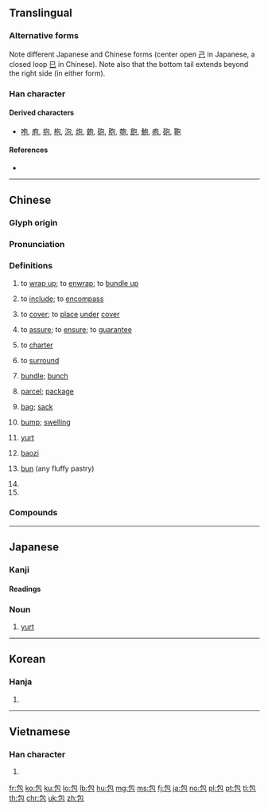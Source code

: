 ==Translingual==
{{stroke order|strokes=5}}
{{ja-forms|包|包|包}}

===Alternative forms===
Note different Japanese and Chinese forms (center open [[己]] in Japanese, a closed loop [[巳]] in Chinese). Note also that the bottom tail extends beyond the right side (in either form).

===Han character===
{{Han char|rn=20|rad=勹|as=03|sn=5|four=27712|canj=PRU|ids=⿻勹巳}}

====Derived characters====
* [[咆]], [[庖]], [[抱]], [[枹]], [[泡]], [[炮]], [[皰]], [[砲]], [[胞]], [[匏]], [[飽]], [[鮑]], [[疱]], [[砲]], [[鞄]]

====References====
* {{Han ref|kx=0150.270|dkj=02506|dj=0340.020|hdz=10257.060|uh=5305|ud=21253|bh=A55D|bd=42333}}

----

==Chinese==
{{zh-forms}}

===Glyph origin===
{{Han etyl}}

===Pronunciation===
{{zh-pron
|m=bāo,er=y
|c=baau1
|h=pfs=pâu
|mn=pau
|mc=y
|oc=y
|ma=Zh-bao.ogg
|cat=v,n,cls,pn
}}

===Definitions===
{{zh-hanzi}}

# {{senseid|en|wrap}} to [[wrap up]]; to [[enwrap]]; to [[bundle up]]
# {{senseid|en|include}} to [[include]]; to [[encompass]]
# {{senseid|en|cover}} to [[cover]]; to [[place]] [[under]] [[cover]]
# {{senseid|en|assure}} to [[assure]]; to [[ensure]]; to [[guarantee]]
# {{senseid|en|charter}} to [[charter]]
# {{senseid|en|surround}} to [[surround]]
# {{senseid|en|bundle}} [[bundle]]; [[bunch]]
# {{senseid|en|parcel}} [[parcel]]; [[package]]
# {{senseid|en|bag}} [[bag]]; [[sack]]
#: {{zh-x|書包|schoolbag; backpack}}
# {{senseid|en|bump}} [[bump]]; [[swelling]]
# {{senseid|en|yurt}} [[yurt]]
# {{lb|zh|food}} [[baozi]]
#: {{zh-x|叉燒包|char siu bao}}
#: {{zh-x|小籠包|{{w|xiaolongbao}}}}
# {{lb|zh|food}} [[bun]] (any fluffy pastry)
#: {{zh-x|麵包|bread}}
#: {{zh-x|漢堡包|hamburger}}
# {{zh-classifier|[[pack]]s or [[bag]]s}}
# {{surname|lang=zh}}

===Compounds===
{{zh-der|包裹:package|包子:[[baozi]]|麵包:bread|書包:backpack|一手包攬|一手包辦|一攬包收|上腰包|丟包術|倒包|倒包錢|做倒包|傘包|公事包|兼容并包|分包|刈包|利樂包|割包|包世臣|包伙|包元兒|包兒|包公|包公案|包准|包占|包取|包含|包商|包單|包囊|包圍|包圓兒|包場|包妓|包姆|包姆加登|包孕|包孕句|包客|包容|包山|包工|包工連鎖|包庇|包廂|包彈|包待制|包心菜|包打聽|包抄|包括|包拯|包探|包換|包攬|包攬詞訟|包攬閒事|包晶反應|包月|包析反應|包機|包檔|包浩斯|包涵|包涵兒|包漿|包焦尼|包爾德樂|包牙|包班制|包用|包皮|包票|包租|包種茶|包穀|包管|包籠|包米|包米棒子|包紮|包羅|包羅萬象|包羞忍恥|包背裝|包腳|包膜|包舉|包船|包茅|包荒|包莊|包莖|包葫蘆頭|包藏|包藏禍心|包融|包衣|包袱|包袱底兒|包裝|包裝水|包裝紙|包裝設計|包裹保險|包裹表決|包谷|包谷花|包賠|包身工|包車|包辦|包通|包遵彭|包金|包銀|包銷|包青天|包頭|包頭市|包頭的|包頭縣|包飯|包髻|包髻團衫|包龍圖|半包兒|卸包袱|叉燒包|受氣包|土包|土包子|壘包|外包|大包小包|大度包容|套包|如假包換|存包處|封包|小籠包|并包|彈包|心包絡|急救包|戲包袱|手提包|打包|打包票|承包|承包商|抖包|挑包策馬|捲包|掉包|掏腰包|提包|搠包兒|搭包|摟包兒|摟包兒匠|擣包|攮包|放包袱|敖包|旅行包|歸裡包堆|毛包|氈包|氣包子|沒包彈|沙包|洋包子|湯包|潑包婁|潛包禍謀|烤麵包機|無所不包|煙合包|煙袋荷包|燒包|申包胥|病包兒|發包|皮包|皮包骨|真空包裝|破包簍|破酥包|萬象包羅|空包彈|管包|粉湯包子|紅包|紅包場|紗包線|紙包|絞包針|絲包線|緊包程|總包寄遞|繡荷包|羅裙包土|老包|肉包子|肚包|背包|腰包|膽大包天|膿包|膿包貨|自掏腰包|航空包裹|色膽包天|茶包|草包|荷包|荷包蛋|菜包子|蒙古包|蒲包兒|藥包|衣包|褡包|調包|跟包|軟包裝|軟膿包|轉包|遞包袱|郵包|鋁箔包|錢包|鑲金包銀|門包|閻羅包老|隨身包|雙包|電子錢包|香包|香荷包|騷包|鬆蛋包|麵包樹|麵包車|麻包|黃包車}}

{{zh-cat|Foods}}

----

==Japanese==

===Kanji===
{{ja-kanji|grade=4|rs=勹03}}

====Readings====
{{ja-readings|goon=[[ひょう]] (hyō)|kanon=[[ほう]] (hō)|kun=[[つつむ]] (tsutsumu), [[くるむ]] (kurumu)}}

===Noun===
{{ja-noun|パオ}}

# [[yurt]]

----

==Korean==

===Hanja===
{{ko-hanja|hangeul=[[포]]|rv=po|mr=p'o}}

# {{defn|lang=ko|sort=勹03}}

----

==Vietnamese==

===Han character===
{{vi-hantu|[[bao]]|rs=勹03}}

# {{defn|lang=vi|sort=勹03}}

[[fr:包]]
[[ko:包]]
[[ku:包]]
[[lo:包]]
[[lb:包]]
[[hu:包]]
[[mg:包]]
[[ms:包]]
[[fj:包]]
[[ja:包]]
[[no:包]]
[[pl:包]]
[[pt:包]]
[[tl:包]]
[[th:包]]
[[chr:包]]
[[uk:包]]
[[zh:包]]